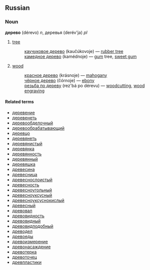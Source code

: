 ==Russian==
===Noun===
'''дерево''' (dérevo) ''n'', деревья (derév'ja) ''pl''

#[[tree]]
#:[[каучуковое дерево]] (kaučúkovoje) — [[rubber tree]]
#:[[камедное дерево]] (kamédnoje) — [[gum]] tree, [[sweet gum]]
#[[wood]]
#:[[красное дерево]] (krásnoje) — [[mahogany]]
#:[[черное дерево|чёрное дерево]] (čórnoje) — [[ebony]]
#:[[резьба по дереву]] (rez'bá po dérevu) — [[woodcutting]], [[wood engraving]]

====Related terms====
*[[деревение]]
*[[деревенеть]]
*[[деревообделочный]]
*[[деревообрабатывающий]]
*[[деревцо]]
*[[деревянеть]]
*[[деревянистый]]
*[[деревянка]]
*[[деревянность]]
*[[деревянный]]
*[[деревяшка]]
*[[древесина]]
*[[древесница]]
*[[древеснослоистый]]
*[[древесность]]
*[[древесноугольный]]
*[[древесноуксусный]]
*[[древесноуксуснокислый]]
*[[древесный]]
*[[древовал]]
*[[древовидность]]
*[[древовидный]]
*[[древовидподобный]]
*[[древодел]]
*[[древоеды]]
*[[древоизмерение]]
*[[древонасаждение]]
*[[древотерка]]
*[[древоточец]]
*[[древпластики]]